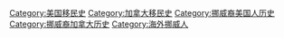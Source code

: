 [[Category:美国移民史|Category:美国移民史]]
[[Category:加拿大移民史|Category:加拿大移民史]]
[[Category:挪威裔美国人历史|Category:挪威裔美国人历史]]
[[Category:挪威裔加拿大历史|Category:挪威裔加拿大历史]]
[[Category:海外挪威人|Category:海外挪威人]]